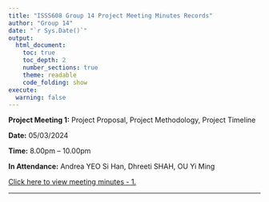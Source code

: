 ```yaml
---
title: "ISSS608 Group 14 Project Meeting Minutes Records"
author: "Group 14"
date: "`r Sys.Date()`"
output:
  html_document:
    toc: true
    toc_depth: 2
    number_sections: true
    theme: readable
    code_folding: show
execute: 
  warning: false
---
```


**Project Meeting 1:** Project Proposal, Project Methodology, Project Timeline

**Date:** 05/03/2024

**Time:** 8.00pm – 10.00pm

**In Attendance:** Andrea YEO Si Han, Dhreeti SHAH, OU Yi Ming

[Click here to view meeting minutes - 1.](meeting1.qmd)

------------------------------------------------------------------------
